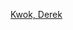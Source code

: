 {{Navbox
|name = 郭子健
|title = [[郭子健]]导演作品
|state = {{{state|autocollapse}}}
|listclass = hlist

|list1 =
* 《[[野·良犬]]》（2007）
* 《[[青苔]]》（2008）
* 《[[为你钟情 (2010年电影)|为你钟情]]》（2010）
* 《[[打擂台 (2010年电影)|打擂台]]》 （2010）
* 《[[西游·降魔篇]]》（2013）
* 《[[救火英雄]]》（2014）
* 《[[全力扣杀]]》（2015）
* 《[[悟空傳]]》（2017）
* 《[[古董局中局 (電影)|古董局中局]]》（2021）
}}<noinclude>
{{collapsible option}}
[[分类:香港电影导演模板|Kwok, Derek]]

</noinclude>